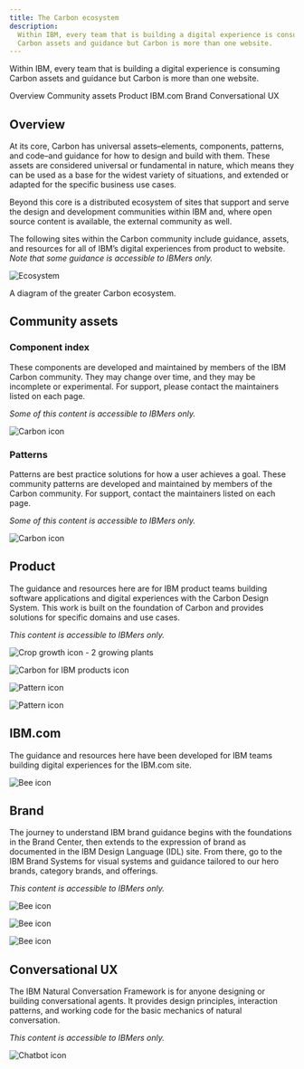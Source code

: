 ```yaml
---
title: The Carbon ecosystem
description:
  Within IBM, every team that is building a digital experience is consuming
  Carbon assets and guidance but Carbon is more than one website.
---
```


<PageDescription>

Within IBM, every team that is building a digital experience is consuming Carbon
assets and guidance but Carbon is more than one website.

</PageDescription>

<AnchorLinks>

<AnchorLink>Overview</AnchorLink>
<AnchorLink>Community assets</AnchorLink>
<AnchorLink>Product</AnchorLink>
<AnchorLink>IBM.com</AnchorLink>
<AnchorLink>Brand</AnchorLink>
<AnchorLink>Conversational UX</AnchorLink>

</AnchorLinks>

## Overview

At its core, Carbon has universal assets–elements, components, patterns, and
code–and guidance for how to design and build with them. These assets are
considered universal or fundamental in nature, which means they can be used as a
base for the widest variety of situations, and extended or adapted for the
specific business use cases.

Beyond this core is a distributed ecosystem of sites that support and serve the
design and development communities within IBM and, where open source content is
available, the external community as well.

The following sites within the Carbon community include guidance, assets, and
resources for all of IBM’s digital experiences from product to website. _Note
that some guidance is accessible to IBMers only._

<Row>
<Column colLg={12} colMd={8} colSm={4}>

![Ecosystem](/images/ecosystem.png)

<Caption>A diagram of the greater Carbon ecosystem.</Caption>

</Column>
</Row>

## Community assets

### Component index

These components are developed and maintained by members of the IBM Carbon
community. They may change over time, and they may be incomplete or
experimental. For support, please contact the maintainers listed on each page.

_Some of this content is accessible to IBMers only._

<Row className="resource-card-group">
<Column colLg={4} colMd={4} noGutterSm>
  <ResourceCard
    subTitle="Community component index"
    href="/community/component-index/"
    >

![Carbon icon](images/ecosystem/carbon.svg)

  </ResourceCard>

</Column>
</Row>

### Patterns

Patterns are best practice solutions for how a user achieves a goal. These
community patterns are developed and maintained by members of the Carbon
community. For support, contact the maintainers listed on each page.

_Some of this content is accessible to IBMers only._

<Row className="resource-card-group">
<Column colLg={4} colMd={4} noGutterSm>
  <ResourceCard
    subTitle="Community patterns"
    href="/community/patterns/"
    >

![Carbon icon](images/ecosystem/carbon.svg)

  </ResourceCard>

</Column>
</Row>

## Product

The guidance and resources here are for IBM product teams building software
applications and digital experiences with the Carbon Design System. This work is
built on the foundation of Carbon and provides solutions for specific domains
and use cases.

_This content is accessible to IBMers only._

<Row className="resource-card-group">
<Column colLg={4} colMd={4} noGutterSm>
  <ResourceCard
    subTitle="Sustainability Software Design"
    href="https://pages.github.ibm.com/ai-applications/design/ai-apps-pal/about"
    >

![Crop growth icon - 2 growing plants](images/ecosystem/crop-growth.svg)

  </ResourceCard>

</Column>
<Column colLg={4} colMd={4} noGutterSm>
  <ResourceCard
    subTitle="Carbon for IBM Products"
    href="https://pages.github.ibm.com/cdai-design/pal/"
    >

![Carbon for IBM products icon](images/ecosystem/carbon-for-ibm-product.svg)

  </ResourceCard>
</Column>
<Column colLg={4} colMd={4} noGutterSm>
  <ResourceCard
    subTitle="Watson Health"
    href="https://pages.github.ibm.com/Watson-Health/index.html"
    >

![Pattern icon](images/ecosystem/watson.svg)

  </ResourceCard>
</Column>
<Column colLg={4} colMd={4} noGutterSm>
  <ResourceCard
    subTitle="Watson Moments"
    href="https://pages.github.ibm.com/data-and-ai/watson-moments/"
    >

![Pattern icon](images/ecosystem/watson.svg)

  </ResourceCard>
</Column>
</Row>

## IBM.com

The guidance and resources here have been developed for IBM teams building
digital experiences for the IBM.com site.

<Row className="resource-card-group">
<Column colLg={4} colMd={4} noGutterSm>
  <ResourceCard
    subTitle="Carbon for IBM.com"
    href="https://www.ibm.com/standards/carbon/"
    >

![Bee icon](images/ecosystem/bee.svg)

  </ResourceCard>

</Column>
</Row>

## Brand

The journey to understand IBM brand guidance begins with the foundations in the
Brand Center, then extends to the expression of brand as documented in the IBM
Design Language (IDL) site. From there, go to the IBM Brand Systems for visual
systems and guidance tailored to our hero brands, category brands, and
offerings.

_This content is accessible to IBMers only._

<Row className="resource-card-group">
<Column colLg={4} colMd={4} noGutterSm>
  <ResourceCard
    subTitle="IBM Brand Center"
    href="https://www.ibm.com/brand/"
    >

![Bee icon](images/ecosystem/bee.svg)

  </ResourceCard>

</Column>
<Column colLg={4} colMd={4} noGutterSm>
  <ResourceCard
    subTitle="IBM Design Language"
    href="https://www.ibm.com/design/language/"
    >

![Bee icon](images/ecosystem/bee.svg)

  </ResourceCard>

</Column>
<Column colLg={4} colMd={4} noGutterSm>
  <ResourceCard
    subTitle="IBM Brand Systems"
    href="https://www.ibm.com/brand/systems"
    >

![Bee icon](images/ecosystem/bee.svg)

  </ResourceCard>

</Column>
</Row>

## Conversational UX

The IBM Natural Conversation Framework is for anyone designing or building
conversational agents. It provides design principles, interaction patterns, and
working code for the basic mechanics of natural conversation.

_This content is accessible to IBMers only._

<Row className="resource-card-group">
<Column colLg={4} colMd={4} noGutterSm>
  <ResourceCard
    subTitle="IBM Natural Conversation Framework"
    href="https://alma.dal1a.ciocloud.nonprod.intranet.ibm.com/"
    >

![Chatbot icon](images/ecosystem/chat-bot.svg)

  </ResourceCard>

</Column>
</Row>
